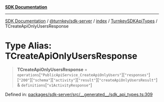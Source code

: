 [**SDK Documentation**](../../../../../../README.mdx)

***

[SDK Documentation](../../../../../../packages.mdx) / [@turnkey/sdk-server](../../../../README.mdx) / [index](../../../README.mdx) / [TurnkeySDKApiTypes](../README.mdx) / TCreateApiOnlyUsersResponse

# Type Alias: TCreateApiOnlyUsersResponse

> **TCreateApiOnlyUsersResponse** = `operations`\[`"PublicApiService_CreateApiOnlyUsers"`\]\[`"responses"`\]\[`"200"`\]\[`"schema"`\]\[`"activity"`\]\[`"result"`\]\[`"createApiOnlyUsersResult"`\] & `definitions`\[`"v1ActivityResponse"`\]

Defined in: [packages/sdk-server/src/\_\_generated\_\_/sdk\_api\_types.ts:309](https://github.com/tkhq/sdk/blob/3a88af7d1d927c6022706911d6af0f92f1440e00/packages/sdk-server/src/__generated__/sdk_api_types.ts#L309)
